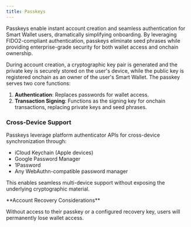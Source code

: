 ```yaml
---
title: Passkeys
---
```


Passkeys enable instant account creation and seamless authentication for Smart Wallet users, dramatically simplifying onboarding. By leveraging FIDO2-compliant authentication, passkeys eliminate seed phrases while providing enterprise-grade security for both wallet access and onchain ownership.

During account creation, a cryptographic key pair is generated and the private key is securely stored on the user's device, while the public key is registered onchain as an owner of the user's Smart Wallet. The passkey serves two core functions:

1. **Authentication**: Replaces passwords for wallet access.
2. **Transaction Signing**: Functions as the signing key for onchain transactions, replacing private keys and seed phrases.

### Cross-Device Support

Passkeys leverage platform authenticator APIs for cross-device synchronization through:
- iCloud Keychain (Apple devices)
- Google Password Manager
- 1Password
- Any WebAuthn-compatible password manager

This enables seamless multi-device support without exposing the underlying cryptographic material.

<Warning>
  **Account Recovery Considerations**

  Without access to their passkey or a configured recovery key, users will permanently lose wallet access.
</Warning>


<PolicyBanner />